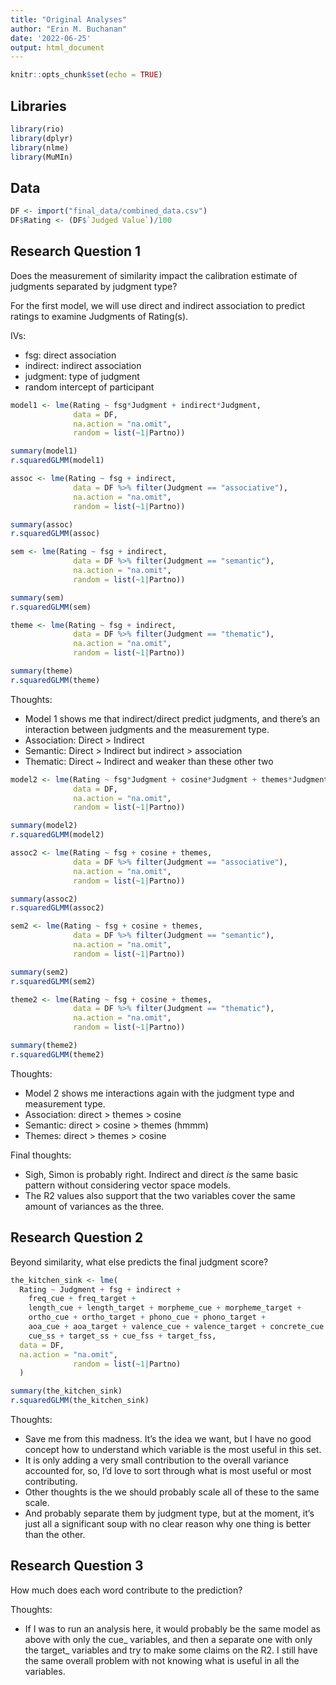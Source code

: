 ```yaml
---
title: "Original Analyses"
author: "Erin M. Buchanan"
date: '2022-06-25'
output: html_document
---
```


```r
knitr::opts_chunk$set(echo = TRUE)
```

## Libraries

```r
library(rio)
library(dplyr)
library(nlme)
library(MuMIn)
```

## Data 

```r
DF <- import("final_data/combined_data.csv")
DF$Rating <- (DF$`Judged Value`)/100
```

## Research Question 1

Does the measurement of similarity impact the calibration estimate of judgments separated by judgment type?  

For the first model, we will use direct and indirect association to predict ratings to examine Judgments of Rating(s). 

IVs:

  - fsg: direct association
  - indirect: indirect association 
  - judgment: type of judgment
  - random intercept of participant

```r
model1 <- lme(Rating ~ fsg*Judgment + indirect*Judgment, 
              data = DF, 
              na.action = "na.omit", 
              random = list(~1|Partno))

summary(model1)
r.squaredGLMM(model1)

assoc <- lme(Rating ~ fsg + indirect, 
              data = DF %>% filter(Judgment == "associative"), 
              na.action = "na.omit", 
              random = list(~1|Partno))

summary(assoc)
r.squaredGLMM(assoc)

sem <- lme(Rating ~ fsg + indirect, 
              data = DF %>% filter(Judgment == "semantic"), 
              na.action = "na.omit", 
              random = list(~1|Partno))

summary(sem)
r.squaredGLMM(sem)

theme <- lme(Rating ~ fsg + indirect, 
              data = DF %>% filter(Judgment == "thematic"), 
              na.action = "na.omit", 
              random = list(~1|Partno))

summary(theme)
r.squaredGLMM(theme)
```

Thoughts:

  - Model 1 shows me that indirect/direct predict judgments, and there's an interaction between judgments and the measurement type. 
  - Association: Direct > Indirect
  - Semantic: Direct > Indirect but indirect > association 
  - Thematic: Direct ~ Indirect and weaker than these other two 

```r
model2 <- lme(Rating ~ fsg*Judgment + cosine*Judgment + themes*Judgment, 
              data = DF, 
              na.action = "na.omit", 
              random = list(~1|Partno))

summary(model2)
r.squaredGLMM(model2)

assoc2 <- lme(Rating ~ fsg + cosine + themes, 
              data = DF %>% filter(Judgment == "associative"), 
              na.action = "na.omit", 
              random = list(~1|Partno))

summary(assoc2)
r.squaredGLMM(assoc2)

sem2 <- lme(Rating ~ fsg + cosine + themes, 
              data = DF %>% filter(Judgment == "semantic"), 
              na.action = "na.omit", 
              random = list(~1|Partno))

summary(sem2)
r.squaredGLMM(sem2)

theme2 <- lme(Rating ~ fsg + cosine + themes, 
              data = DF %>% filter(Judgment == "thematic"), 
              na.action = "na.omit", 
              random = list(~1|Partno))

summary(theme2)
r.squaredGLMM(theme2)
```

Thoughts:

  - Model 2 shows me interactions again with the judgment type and measurement type.
  - Association: direct > themes > cosine 
  - Semantic: direct > cosine > themes (hmmm)
  - Themes: direct > themes > cosine 
  
Final thoughts:

  - Sigh, Simon is probably right. Indirect and direct *is* the same basic pattern without considering vector space models. 
  - The R2 values also support that the two variables cover the same amount of variances as the three. 

## Research Question 2

Beyond similarity, what else predicts the final judgment score? 

```r
the_kitchen_sink <- lme(
  Rating ~ Judgment + fsg + indirect + 
    freq_cue + freq_target + 
    length_cue + length_target + morpheme_cue + morpheme_target + 
    ortho_cue + ortho_target + phono_cue + phono_target + 
    aoa_cue + aoa_target + valence_cue + valence_target + concrete_cue + concrete_target + imagery_cue_all + imagery_target_all + familiar_cue_all + familiar_target_all + 
    cue_ss + target_ss + cue_fss + target_fss,
  data = DF, 
  na.action = "na.omit", 
              random = list(~1|Partno)
  )

summary(the_kitchen_sink)
r.squaredGLMM(the_kitchen_sink)
```

Thoughts:

  - Save me from this madness. It's the idea we want, but I have no good concept how to understand which variable is the most useful in this set. 
  - It is only adding a very small contribution to the overall variance accounted for, so, I'd love to sort through what is most useful or most contributing. 
  - Other thoughts is the we should probably scale all of these to the same scale. 
  - And probably separate them by judgment type, but at the moment, it's just all a significant soup with no clear reason why one thing is better than the other. 

## Research Question 3

How much does each word contribute to the prediction? 

Thoughts:

  - If I was to run an analysis here, it would probably be the same model as above with only the cue_ variables, and then a separate one with only the target_ variables and try to make some claims on the R2. I still have the same overall problem with not knowing what is useful in all the variables. 